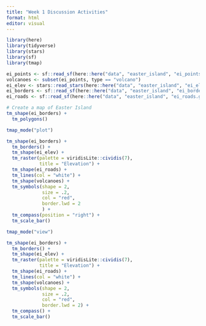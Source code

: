 ```yaml
---
title: "Week 1 Discussion Activities"
format: html
editor: visual
---
```


```r
library(here)
library(tidyverse)
library(stars)
library(sf)
library(tmap)
```

```r
ei_points <- sf::read_sf(here::here("data", "easter_island", "ei_points.gpkg"))
volcanoes <- subset(ei_points, type == "volcano")
ei_elev <- stars::read_stars(here::here("data", "easter_island", "ei_elev.tif"))
ei_borders <- sf::read_sf(here::here("data", "easter_island", "ei_border.gpkg"))
ei_roads <- sf::read_sf(here::here("data", "easter_island", "ei_roads.gpkg"))
```

```r
# Create a map of Easter Island
tm_shape(ei_borders) +
  tm_polygons()
```
```r
tmap_mode("plot")

tm_shape(ei_borders) +
  tm_borders() + 
  tm_shape(ei_elev) +
  tm_raster(palette = viridisLite::cividis(7),
            title = "Elevation") +
  tm_shape(ei_roads) +
  tm_lines(col = "white") +
  tm_shape(volcanoes) +
  tm_symbols(shape = 2, 
             size = .2, 
             col = "red",
             border.lwd = 2
             ) +
  tm_compass(position = "right") +
  tm_scale_bar() 

```
```r
tmap_mode("view")

tm_shape(ei_borders) +
  tm_borders() + 
  tm_shape(ei_elev) +
  tm_raster(palette = viridisLite::cividis(7),
            title = "Elevation") +
  tm_shape(ei_roads) +
  tm_lines(col = "white") +
  tm_shape(volcanoes) +
  tm_symbols(shape = 2, 
             size = .2, 
             col = "red",
             border.lwd = 2) +
  tm_compass() +
  tm_scale_bar()  
 
```



